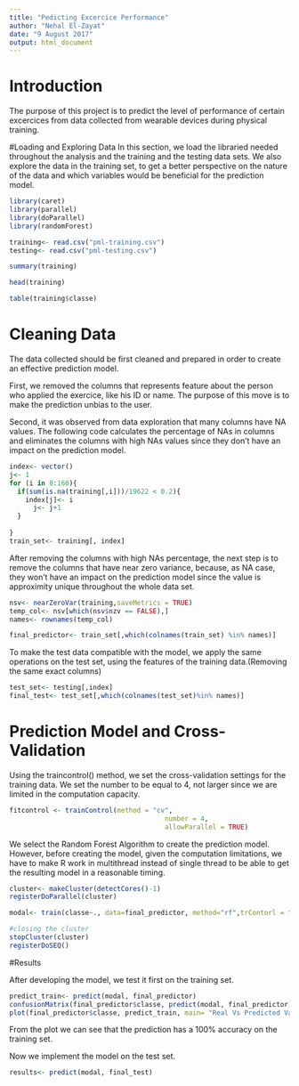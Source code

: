 ```yaml
---
title: "Pedicting Excercice Performance"
author: "Nehal El-Zayat"
date: "9 August 2017"
output: html_document
---
```

# Introduction
The purpose of this project is to predict the level of performance of certain excercices from data collected from wearable devices during physical training.

#Loading and Exploring Data
In this section, we load the libraried needed throughout the analysis and the training and the testing data sets. We also explore the data in the training set, to get a better perspective on the nature of the data and which variables would be beneficial for the prediction model.

```r
library(caret)
library(parallel)
library(doParallel)
library(randomForest)

training<- read.csv("pml-training.csv")
testing<- read.csv("pml-testing.csv")
```

```r
summary(training)
``` 

```r
head(training)
```


```r
table(training$classe)
```


# Cleaning Data
The data collected should be first cleaned and prepared in order to create an effective prediction model.

First, we removed the columns that represents feature about the person who applied the exercice, like his ID or name. The purpose of this move is to make the prediction unbias to the user. 

Second, it was observed from data exploration that many columns have NA values.
The following code calculates the percentage of NAs in columns and eliminates the columns with high NAs values since they don't have an impact on the prediction model.

```r
index<- vector()
j<- 1
for (i in 8:160){
  if(sum(is.na(training[,i]))/19622 < 0.2){
    index[j]<- i
      j<- j+1
  }
  
}
train_set<- training[, index]

```


After removing the columns with high NAs percentage, the next step is to remove the columns that have near zero variance, because, as NA case, they won't have an impact on the prediction model since the value is approximity unique throughout the whole data set.
```r
nsv<- nearZeroVar(training,saveMetrics = TRUE)
temp_col<- nsv[which(nsv$nzv == FALSE),]
names<- rownames(temp_col)

final_predictor<- train_set[,which(colnames(train_set) %in% names)]
```



To make the test data compatible with the model, we apply the same operations on the test set, using the features of the training data.(Removing the same exact columns)
```r
test_set<- testing[,index]
final_test<- test_set[,which(colnames(test_set)%in% names)]
```

# Prediction Model and Cross-Validation
Using the traincontrol() method, we set the cross-validation settings for the training data. We set the number to be equal to 4, not larger since we are limited in the computation capacity.
```r
fitcontrol <- trainControl(method = "cv",
                                       number = 4,
                                       allowParallel = TRUE)
```


We select the Random Forest Algorithm to create the prediction model.
However, before creating the model, given the computation limitations, we have to make R work in multithread instead of single thread to be able to get the resulting model in a reasonable timing.

```r
cluster<- makeCluster(detectCores()-1)
registerDoParallel(cluster)
```

```r
modal<- train(classe~., data=final_predictor, method="rf",trContorl = fitcontrol)

#closing the cluster
stopCluster(cluster)
registerDoSEQ()
```

#Results

After developing the model, we test it first on the training set.
```r
predict_train<- predict(modal, final_predictor)
confusionMatrix(final_predictor$classe, predict(modal, final_predictor))
plot(final_predictor$classe, predict_train, main= "Real Vs Predicted Values", xlab= "Real Classes", ylab= "Predicted Classes")
```

From the plot we can see that the prediction has a 100% accuracy on the training set.

Now we implement the model on the test set.
```r
results<- predict(modal, final_test)
```

